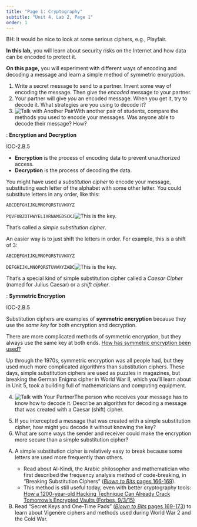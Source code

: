 ```yaml
---
title: "Page 1: Cryptography"
subtitle: "Unit 4, Lab 2, Page 1"
order: 1
---
```


::: todo
BH: It would be nice to look at some serious ciphers, e.g.,
Playfair.
:::

::: learn
**In this lab,** you will learn about security risks on
the Internet and how data can be encoded to protect it.

**On this page,** you will experiment with different
ways of encoding and decoding a message and learn a simple method of
symmetric encryption.
:::

::: {#first .forYouToDo}
<ol>

<li>Write a secret message to send to a partner. Invent some way of
encoding the message. Then give the <em>encoded</em> message to your
partner.</li>

<li>Your partner will give <em>you</em> an encoded message. When you get
it, try to decode it. What strategies are you using to decode it?</li>

<li><img src="/img/icons/talk-with-another-pair-mini.png" title="Talk with Another Pair" alt="Talk with Another Pair" class="inline"/>With
another pair of students, compare the methods you used to encode your
messages. Was anyone able to decode their message? How?</li>

</ol>
:::

::: vocabFullWidth
: **Encryption and Decryption**

::: ap-standard
IOC-2.B.5
:::

<ul>

<li>**Encryption** is the process of encoding data to
prevent unauthorized access.</li>

<li>**Decryption** is the process of decoding the
data.</li>

</ul>
:::



You might have used a <em>substitution cipher</em> to encode your
message, substituting each letter of the alphabet with some other
letter. You could substitute letters in any order, like this:

::: ms-4

`ABCDEFGHIJKLMNOPQRSTUVWXYZ`

`PQVFUBZOTHWYELIXRNAMGDSCKJ`<img src="/img/4-internet/this-is-the-key.jpg" title="This is the key." alt="This is the key." class="noshadow p-0"/>

:::

That's called a <em>simple substitution cipher</em>.





An easier way is to just shift the letters in order. For example, this
is a shift of 3:

::: ms-4

`ABCDEFGHIJKLMNOPQRSTUVWXYZ`

`DEFGHIJKLMNOPQRSTUVWXYZABC`<img src="/img/4-internet/this-is-the-key.jpg" title="This is the key." alt="This is the key." class="noshadow p-0"/>

:::

That's a special kind of simple substitution cipher called a <em>Caesar
Cipher</em> (named for Julius Caesar) or a <em>shift cipher</em>.



::: vocabFullWidth
: **Symmetric Encryption**

::: ap-standard
IOC-2.B.5
:::

Substitution ciphers are examples of **symmetric
encryption** because they use the <em>same key</em> for both
encryption and decryption.
:::

::: endnote
There are more complicated methods of symmetric encryption, but they
always use the same key at both ends.
<a href="#hint-symmetric" data-bs-toggle="collapse" title="How has symmetric encryption been used?">How
has symmetric encryption been used?</a>

::: {#hint-symmetric .collapse}
Up through the 1970s, symmetric encryption was all people had, but they
used much more complicated algorithms than substitution ciphers. These
days, simple substitution ciphers are used as puzzles in magazines, but
breaking the German Enigma cipher in World War II, which you'll learn
about in Unit 5, took a building full of mathematicians and computing
equipment.
:::
:::

::: forYouToDo
<ol start="4">

<li><img src="/img/icons/talk-with-your-partner.png" title="Talk with Your Partner" alt="Talk with Your Partner" class="inline"/>The
person who receives your message has to know how to decode it. Describe
an algorithm for decoding a message that was created with a Caesar
(shift) cipher.</li>

</ol>
:::

::: ifTime
<ol start="5">

<li>If you intercepted a message that was created with a simple
substitution cipher, how might you decode it without knowing the
key?</li>

<li>What are some ways the sender and receiver could make the encryption
more secure than a simple substitution cipher?</li>

</ol>
:::

::: takeItFurther
<ol type="A">

<li>

A simple substitution cipher is relatively easy to break because some
letters are used more frequently than others.

<ul>

<li>Read about Al-Kindi, the Arabic philosopher and mathematician who
first described the frequency analysis method of code-breaking, in
"Breaking Substitution Ciphers"
(<a href="http://www.bitsbook.com/wp-content/uploads/2008/12/B2B_3.pdf#page=184" target="_blank" title="Breaking Substitution Ciphers"><em>Blown
to Bits</em> pages 166-169</a>).</li>

<li>This method is still useful today, even with better cryptography
tools:
<a href="http://www.forbes.com/sites/thomasbrewster/2015/09/03/microsoft-dumb-attacks-cracks-next-gen-cryptography/" target="_blank" title="How A 1200-Year-Old Hacking Technique Can Already Crack Tomorrow's Encrypted Vaults">How
a 1200-year-old Hacking Technique Can Already Crack Tomorrow's Encrypted
Vaults (Forbes, 9/3/15)</a></li>

</ul>

</li>

<li>Read "Secret Keys and One-Time Pads"
(<a href="http://www.bitsbook.com/wp-content/uploads/2008/12/B2B_3.pdf#page=187" target="_blank" title="Secret Keys and One-Time Pads"><em>Blown
to Bits</em> pages 169-173</a>) to learn about Vigenère ciphers and
methods used during World War 2 and the Cold War.</li>

</ol>
:::
